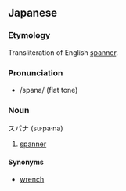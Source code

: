 ==Japanese==
===Etymology===
Transliteration of English [[spanner]].

===Pronunciation===
*/spana/ (flat tone)

===Noun===
スパナ (su&middot;pa&middot;na)

# [[spanner]]

====Synonyms====
*[[wrench]]